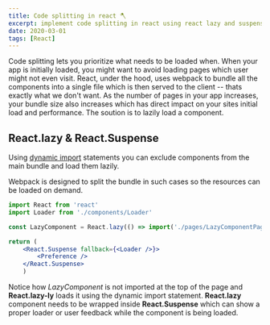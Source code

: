 ```yaml
---
title: Code splitting in react 🪓
excerpt: implement code splitting in react using react lazy and suspense
date: 2020-03-01
tags: [React]
---
```


Code splitting lets you prioritize what needs to be loaded when. When your app is initially loaded, you might want to avoid loading
pages which user might not even visit. React, under the hood, uses webpack to bundle all the components into a single file which is then served to
the client -- thats exactly what we don't want. As the number of pages in your app increases, your bundle size also increases which has direct impact on your sites initial load and performance.
The soution is to lazily load a component.



## React.lazy & React.Suspense

Using [dynamic import](https://developer.mozilla.org/en-US/docs/Web/JavaScript/Reference/Statements/import) statements you can exclude components from the main bundle and load them lazily.

Webpack is designed to split the bundle in such cases so the resources can be loaded on demand.

```jsx
import React from 'react'
import Loader from './components/Loader'

const LazyComponent = React.lazy(() => import('./pages/LazyComponentPage'));

return (
    <React.Suspense fallback={<Loader />}>
        <Preference />
    </React.Suspense>
    )
```


Notice how _LazyComponent_ is not imported at the top of the page and **React.lazy-ly** loads it using the dynamic import
statement. **React.lazy** component needs to be wrapped inside **React.Suspense** which can show a proper loader or user feedback while the component is being loaded.
